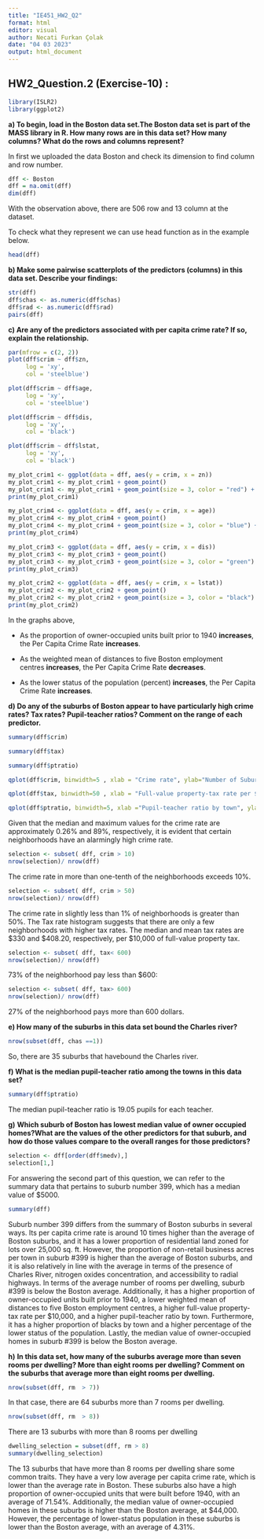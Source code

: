 ```yaml
---
title: "IE451_HW2_Q2"
format: html
editor: visual
author: Necati Furkan Çolak
date: "04 03 2023"
output: html_document
---
```


## HW2_Question.2 (Exercise-10) :

```r
library(ISLR2)
library(ggplot2)
```

**a) To begin, load in the Boston data set.The Boston data set is part of the MASS library in R. How many rows are in this data set? How many columns? What do the rows and columns represent?**

In first we uploaded the data Boston and check its dimension to find column and row number.

```r
dff <- Boston
dff = na.omit(dff)
dim(dff)
```

With the observation above, there are 506 row and 13 column at the dataset.

To check what they represent we can use head function as in the example below.

```r
head(dff)
```

**b) Make some pairwise scatterplots of the predictors (columns) in this data set. Describe your findings:**

```r
str(dff)
dff$chas <- as.numeric(dff$chas)
dff$rad <- as.numeric(dff$rad)
pairs(dff)
```

**c) Are any of the predictors associated with per capita crime rate? If so, explain the relationship.**

```r
par(mfrow = c(2, 2))
plot(dff$crim ~ dff$zn,
     log = 'xy',
     col = 'steelblue')

plot(dff$crim ~ dff$age,
     log = 'xy',
     col = 'steelblue')

plot(dff$crim ~ dff$dis,
     log = 'xy',
     col = 'black')

plot(dff$crim ~ dff$lstat,
     log = 'xy',
     col = 'black')
```

```r
my_plot_crim1 <- ggplot(data = dff, aes(y = crim, x = zn))
my_plot_crim1 <- my_plot_crim1 + geom_point()
my_plot_crim1 <- my_plot_crim1 + geom_point(size = 3, color = "red") + ggtitle("crim vs zn")
print(my_plot_crim1)

my_plot_crim4 <- ggplot(data = dff, aes(y = crim, x = age))
my_plot_crim4 <- my_plot_crim4 + geom_point()
my_plot_crim4 <- my_plot_crim4 + geom_point(size = 3, color = "blue") + ggtitle("crim vs age")
print(my_plot_crim4)

my_plot_crim3 <- ggplot(data = dff, aes(y = crim, x = dis))
my_plot_crim3 <- my_plot_crim3 + geom_point()
my_plot_crim3 <- my_plot_crim3 + geom_point(size = 3, color = "green") + ggtitle("crim vs dis")
print(my_plot_crim3)

my_plot_crim2 <- ggplot(data = dff, aes(y = crim, x = lstat))
my_plot_crim2 <- my_plot_crim2 + geom_point()
my_plot_crim2 <- my_plot_crim2 + geom_point(size = 3, color = "black") + ggtitle ("crim vs lstat")
print(my_plot_crim2)
```

In the graphs above,

-   As the proportion of owner-occupied units built prior to 1940 **increases**, the Per Capita Crime Rate **increases**.

-   As the weighted mean of distances to five Boston employment centres **increases**, the Per Capita Crime Rate **decreases**.

-   As the lower status of the population (percent) **increases**, the Per Capita Crime Rate **increases**.

**d) Do any of the suburbs of Boston appear to have particularly high crime rates? Tax rates? Pupil-teacher ratios? Comment on the range of each predictor.**

```r
summary(dff$crim)
```

```r
summary(dff$tax)
```

```r
summary(dff$ptratio)
```

```r
qplot(dff$crim, binwidth=5 , xlab = "Crime rate", ylab="Number of Suburbs")
```

```r
qplot(dff$tax, binwidth=50 , xlab = "Full-value property-tax rate per $10,000", ylab="Number of Suburbs")
```

```r
qplot(dff$ptratio, binwidth=5, xlab ="Pupil-teacher ratio by town", ylab="Number of Suburbs")
```

Given that the median and maximum values for the crime rate are approximately 0.26% and 89%, respectively, it is evident that certain neighborhoods have an alarmingly high crime rate.

```r
selection <- subset( dff, crim > 10)
nrow(selection)/ nrow(dff)
```

The crime rate in more than one-tenth of the neighborhoods exceeds 10%.

```r
selection <- subset( dff, crim > 50)
nrow(selection)/ nrow(dff)
```

The crime rate in slightly less than 1% of neighborhoods is greater than 50%. The Tax rate histogram suggests that there are only a few neighborhoods with higher tax rates. The median and mean tax rates are \$330 and \$408.20, respectively, per \$10,000 of full-value property tax.

```r
selection <- subset( dff, tax< 600)
nrow(selection)/ nrow(dff)
```

73% of the neighborhood pay less than \$600:

```r
selection <- subset( dff, tax> 600) 
nrow(selection)/ nrow(dff)
```

27% of the neighborhood pays more than 600 dollars.

**e) How many of the suburbs in this data set bound the Charles river?**

```r
nrow(subset(dff, chas ==1)) 
```

So, there are 35 suburbs that havebound the Charles river.

**f) What is the median pupil-teacher ratio among the towns in this data set?**

```r
summary(dff$ptratio)
```

The median pupil-teacher ratio is 19.05 pupils for each teacher.

**g)** **Which suburb of Boston has lowest median value of owner occupied homes?What are the values of the other predictors for that suburb, and how do those values compare to the overall ranges for those predictors?**

```r
selection <- dff[order(dff$medv),]
selection[1,]
```

For answering the second part of this question, we can refer to the summary data that pertains to suburb number 399, which has a median value of \$5000.

```r
summary(dff)
```

Suburb number 399 differs from the summary of Boston suburbs in several ways. Its per capita crime rate is around 10 times higher than the average of Boston suburbs, and it has a lower proportion of residential land zoned for lots over 25,000 sq. ft. However, the proportion of non-retail business acres per town in suburb #399 is higher than the average of Boston suburbs, and it is also relatively in line with the average in terms of the presence of Charles River, nitrogen oxides concentration, and accessibility to radial highways. In terms of the average number of rooms per dwelling, suburb #399 is below the Boston average. Additionally, it has a higher proportion of owner-occupied units built prior to 1940, a lower weighted mean of distances to five Boston employment centres, a higher full-value property-tax rate per \$10,000, and a higher pupil-teacher ratio by town. Furthermore, it has a higher proportion of blacks by town and a higher percentage of the lower status of the population. Lastly, the median value of owner-occupied homes in suburb #399 is below the Boston average.

**h)** **In this data set, how many of the suburbs average more than seven rooms per dwelling? More than eight rooms per dwelling? Comment on the suburbs that average more than eight rooms per dwelling.**

```r
nrow(subset(dff, rm  > 7))
```

In that case, there are 64 suburbs more than 7 rooms per dwelling.

```r
nrow(subset(dff, rm  > 8))
```

There are 13 suburbs with more than 8 rooms per dwelling

```r
dwelling_selection = subset(dff, rm > 8)
summary(dwelling_selection)
```

The 13 suburbs that have more than 8 rooms per dwelling share some common traits. They have a very low average per capita crime rate, which is lower than the average rate in Boston. These suburbs also have a high proportion of owner-occupied units that were built before 1940, with an average of 71.54%. Additionally, the median value of owner-occupied homes in these suburbs is higher than the Boston average, at \$44,000. However, the percentage of lower-status population in these suburbs is lower than the Boston average, with an average of 4.31%.

